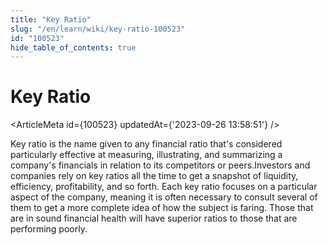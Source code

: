 ```yaml
---
title: "Key Ratio"
slug: "/en/learn/wiki/key-ratio-100523"
id: "100523"
hide_table_of_contents: true
---
```



# Key Ratio

<ArticleMeta id={100523} updatedAt={'2023-09-26 13:58:51'} />
<div className='border-solid border-b border-t-0 my-4 border-[var(--ifm-color-gray-300)]' />

Key ratio is the name given to any financial ratio that's considered particularly effective at measuring, illustrating, and summarizing a company's financials in relation to its competitors or peers.Investors and companies rely on key ratios all the time to get a snapshot of liquidity, efficiency, profitability, and so forth. Each key ratio focuses on a particular aspect of the company, meaning it is often necessary to consult several of them to get a more complete idea of how the subject is faring. Those that are in sound financial health will have superior ratios to those that are performing poorly.
